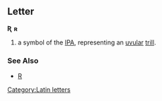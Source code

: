 ==Letter==
'''Ʀ''' '''ʀ'''

#a symbol of the [[IPA]], representing an [[uvular]] [[trill]].
<!-- Old Norse -->
===See Also===
*[[R]]
[[Category:Latin letters]]